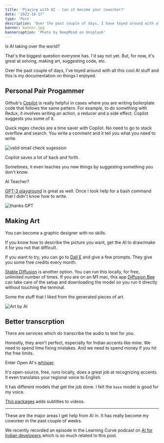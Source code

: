 ```yaml
---
title: 'Playing with AI - Can it become your coworker?'
date: '2022-10-17'
type: 'Post'
description: 'Over the past couple of days, I have toyed around with all this cool AI stuff and this is my documentation on things I enjoyed.'
banner: banner.jpg
bannercaption: 'Photo by DeepMind on Unsplash'
---
```


Is AI taking over the world?

That's the biggest question everyone has.
I'd say not yet.
But, for now, it's great at solving, making art, suggesting code, etc.

Over the past couple of days, I've toyed around with all this cool AI stuff and this is my documentation on things I enjoyed.

## Personal Pair Progammer

Github's [Copilot](https://github.com/features/copilot) is really helpful in cases where you are writing boilerplate code that follows the same pattern. For example, to do something with Redux, it involves writing an action, a reducer and a side effect. Copilot suggests you some of it.

Quick regex checks are a time saver with Copilot. No need to go to stack overflow and search. You write a comment and it tell you what you need to write.

![valid email check sugession](https://ik.imagekit.io/aravindballa/website/ai-coworker-valid-email.png)

Copilot saves a lot of back and forth.

Sometimes, it even teaches you new things by suggesting something you don't know.

AI Teacher?

[GPT-3 playground](https://beta.openai.com/playground) is great as well. Once I took help for a bash command that I didn't know how to write.

![thanks GPT](https://ik.imagekit.io/aravindballa/website/ai-coworker-thanks-gpt.jpeg)

## Making Art

You can become a graphic designer with no skills.

If you know how to describe the picture you want, get the AI to draw/make it for you not that difficult.

If you want to try, you can go to [Dall E](https://openai.com/dall-e-2/) and give a few prompts.
They give you some free credits every month.

[Stable Diffusion](https://github.com/CompVis/stable-diffusion) is another option.
You can run this locally, for free, unlimited number of times.
If you are on an M1 mac, this app [Diffusion Bee](https://diffusionbee.com/) can take care of the setup and downloading the model so you run it directly without touching the terminal.

Some the stuff that I liked from the generated pieces of art.

![Art by AI](https://ik.imagekit.io/aravindballa/website/ai-coworker-art.png)

## Better transcrption

There are services which do transcribe the audio to text for you.

Honestly, they aren't perfect, especially for Indian accents like mine. We need to spend time fixing mistakes. And we need to spend money if you hit the free limits.

Enter Open AI's [whisper](https://github.com/openai/whisper).

It's open-source, free, runs locally, does a great job at recognizing accents. It even translates your regional voice to English.

It has different models that get the job done. I felt the `base` model is good for my voice.

[This packages](https://github.com/m1guelpf/auto-subtitle) adds subtitles to videos.

---

These are the major areas I get help from AI in. It has really become my coworker in the past couple of weeks.

We recently recorded an episode in the Learning Curve podcast on [AI for Indian developers](https://open.spotify.com/episode/61Ub7gTPaj0cCREzMtXf0F?nd=1) which is so much related to this post.
